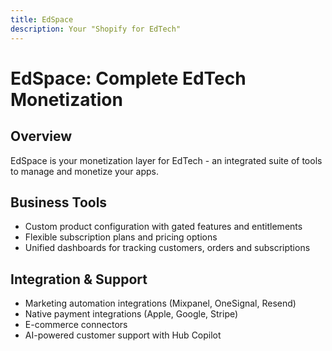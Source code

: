 ```yaml
---
title: EdSpace
description: Your "Shopify for EdTech"
---
```


# EdSpace: Complete EdTech Monetization

## Overview
EdSpace is your monetization layer for EdTech - an integrated suite of tools to manage and monetize your apps.

## Business Tools
- Custom product configuration with gated features and entitlements
- Flexible subscription plans and pricing options
- Unified dashboards for tracking customers, orders and subscriptions

## Integration & Support
- Marketing automation integrations (Mixpanel, OneSignal, Resend)
- Native payment integrations (Apple, Google, Stripe)
- E-commerce connectors
- AI-powered customer support with Hub Copilot 